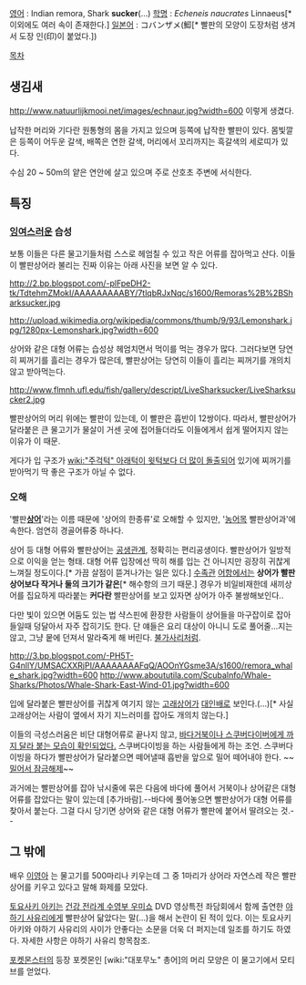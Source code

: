 [[영어]] : Indian remora, Shark '''sucker'''(...)
[[학명]] : ''Echeneis naucrates'' Linnaeus[* 이외에도 여러 속이 존재한다.]
[[일본어]] : コバンザメ(鮣[* 빨판의 모양이 도장처럼 생겨서 도장 인(印)이 붙었다.])

[[목차]]
== 생김새 ==
http://www.natuurlijkmooi.net/images/echnaur.jpg?width=600
이렇게 생겼다.

납작한 머리와 기다란 원통형의 몸을 가지고 있으며 등쪽에 납작한 빨판이 있다. 몸빛깔은 등쪽이 어두운 갈색, 배쪽은 연한 갈색, 머리에서 꼬리까지는 흑갈색의 세로띠가 있다.

수심 20 ~ 50m의 얕은 연안에 살고 있으며 주로 산호초 주변에 서식한다.
                                                      
== 특징 ==
=== [[잉여]]스러운 습성 ===
보통 이들은 다른 물고기들처럼 스스로 헤엄칠 수 있고 작은 어류를 잡아먹고 산다. 이들이 빨판상어라 불리는 진짜 이유는 아래 사진을 보면 알 수 있다.

http://2.bp.blogspot.com/-plFpeDH2-tk/TdtehmZMokI/AAAAAAAAABY/7tlqbRJxNqc/s1600/Remoras%2B%2BSharksucker.jpg

http://upload.wikimedia.org/wikipedia/commons/thumb/9/93/Lemonshark.jpg/1280px-Lemonshark.jpg?width=600

상어와 같은 대형 어류는 습성상 헤엄치면서 먹이를 먹는 경우가 많다. 그러다보면 당연히 찌꺼기를 흘리는 경우가 많은데, 빨판상어는 당연히 이들이 흘리는 찌꺼기를 개의치 않고 받아먹는다.

http://www.flmnh.ufl.edu/fish/gallery/descript/LiveSharksucker/LiveSharksucker2.jpg

빨판상어의 머리 위에는 빨판이 있는데, 이 빨판은 흡반이 12쌍이다. 따라서, 빨판상어가 달라붙은 큰 물고기가 물살이 거센 곳에 접어들더라도 이들에게서 쉽게 떨어지지 않는 이유가 이 때문.

게다가 입 구조가 [[wiki:"주걱턱" 아래턱이 윗턱보다 더 많이 돌출]]되어 있기에 찌꺼기를 받아먹기 딱 좋은 구조가 아닐 수 없다.

=== 오해 ===
'빨판'''[[상어]]''''라는 이름 때문에 '상어의 한종류'로 오해할 수 있지만, '[[농어]]목 빨판상어과'에 속한다. 엄연히 경골어류중 하나다.

상어 등 대형 어류와 빨판상어는 [[공생]]관계, 정확히는 편리공생이다. 빨판상어가 일방적으로 이익을 얻는 형태. 대형 어류 입장에선 딱히 해를 입는 건 아니지만 굉장히 귀찮게 느껴질 정도이다.[* 가끔 살점이 뜯겨나가는 일은 있다.] [[수족관]] [[어항]]에서는 '''상어가 빨판상어보다 작거나 둘의 크기가 같은'''[* 해수항의 크기 때문.] 경우가 비일비재한데 새끼상어를 집요하게 따라붙는 '''커다란''' 빨판상어를 보고 있자면 상어가 아주 불쌍해보인다..

다만 빛이 있으면 어둠도 있는 법 샥스핀에 환장한 사람들이 상어들을 마구잡이로 잡아들일때 덩달아서 자주 잡히기도 한다. 단 얘들은 요리 대상이 아니니 도로 풀어줄...지는 않고, 그냥 뭍에 던져서 말라죽게 해 버린다. [[불가사리]]처럼.
 
http://3.bp.blogspot.com/-PH5T-G4nllY/UMSACXXRjPI/AAAAAAAAFqQ/AOOnYGsme3A/s1600/remora_whale_shark.jpg?width=600
http://www.aboututila.com/ScubaInfo/Whale-Sharks/Photos/Whale-Shark-East-Wind-01.jpg?width=600

입에 달라붙은 빨판상어를 귀찮게 여기지 않는 [[고래상어]]가 [[대인배]]로 보인다.(...)[* 사실 고래상어는 사람이 옆에서 자기 지느러미를 잡아도 개의치 않는다.]

이들의 극성스러움은 비단 대형어류로 끝나지 않고, [http://aditi_4.blog.me/130033461360 바다거북이나 스쿠버다이버에게 까지 달라 붙는 모습이 확인되었다.] 스쿠버다이빙을 하는 사람들에게 하는 조언. 스쿠버다이빙을 하다가 빨판상어가 달라붙으면 떼어낼때 흡반을 앞으로 밀어 떼어내야 한다. ~~[[밀어서 잠금해제]]~~

과거에는 빨판상어를 잡아 낚시줄에 묶은 다음에 바다에 풀어서 거북이나 상어같은 대형 어류를 잡았다는 말이 있는데 [추가바람].--바다에 풀어놓으면 빨판상어가 대형 어류를 찾아서 붙는다. 그걸 다시 당기면 상어와 같은 대형 어류가 빨판에 붙어서 딸려오는 것.--

== 그 밖에 ==
배우 [[이영아]] 는 물고기를 500마리나 키우는데 그 중 1마리가 상어라 자연스레 작은 빨판상어를 키우고 있다고 말해 화제를 모았다.

[[토요사키 아키]]는 [[건강 전라계 수영부 우미쇼]] DVD 영상특전 좌담회에서 함께 출연한 [[야하기 사유리]]에게 빨판상어 닮았다는 말(...)을 해서 논란이 된 적이 있다. 이는 토요사키 아키와 야하기 사유리의 사이가 안좋다는 소문을 더욱 더 퍼지는데 일조를 하기도 하였다. 자세한 사항은 야하기 사유리 항목참조.

[[포켓몬스터]]의 등장 포켓몬인 [wiki:"대포무노" 총어]의 머리 모양은 이 물고기에서 모티브를 얻었다.
